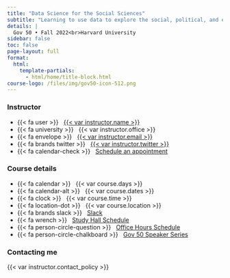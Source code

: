 ```yaml
---
title: "Data Science for the Social Sciences"
subtitle: "Learning to use data to explore the social, political, and economic world"
details: |
  Gov 50 • Fall 2022<br>Harvard University
sidebar: false
toc: false
page-layout: full
format:
  html:
    template-partials:
      - html/home/title-block.html
course-logo: /files/img/gov50-icon-512.png
---
```



::: {.grid .course-details}

::: {.g-col-12 .g-col-sm-6 .g-col-md-4}

### Instructor

- {{< fa user >}} &nbsp; [{{< var instructor.name >}}]({{< var instructor.url >}})
- {{< fa university >}} &nbsp; {{< var instructor.office >}}
- {{< fa envelope >}} &nbsp; <a href="mailto:{{< var instructor.email >}}">{{< var instructor.email >}}</a>
- {{< fa brands twitter >}} &nbsp; [{{< var instructor.twitter >}}](https://www.twitter.com/{{< var instructor.twitter >}})
- {{< fa calendar-check >}} &nbsp; [Schedule an appointment]({{< var instructor.appointment_url >}})

::: 

::: {.g-col-12 .g-col-sm-6 .g-col-md-4}
### Course details

- {{< fa calendar >}} &nbsp; {{< var course.days >}}
- {{< fa calendar-alt >}} &nbsp; {{< var course.dates >}}
- {{< fa clock >}} &nbsp; {{< var course.time >}}
- {{< fa location-dot >}} &nbsp; {{< var course.location >}}
- {{< fa brands slack >}} &nbsp; [Slack]({{< var course.slack >}})
- {{< fa wrench >}} &nbsp; [Study Hall Schedule](resources/study-halls.qmd)
- {{< fa person-circle-question >}} &nbsp; [Office Hours Schedule](resources/office-hours.qmd)
- {{< fa person-circle-chalkboard >}} &nbsp; [Gov 50 Speaker Series](resources/speaker-series.qmd)
:::

::: {.g-col-12 .g-col-md-4 .contact-policy}
### Contacting me

{{< var instructor.contact_policy >}}
:::

:::
